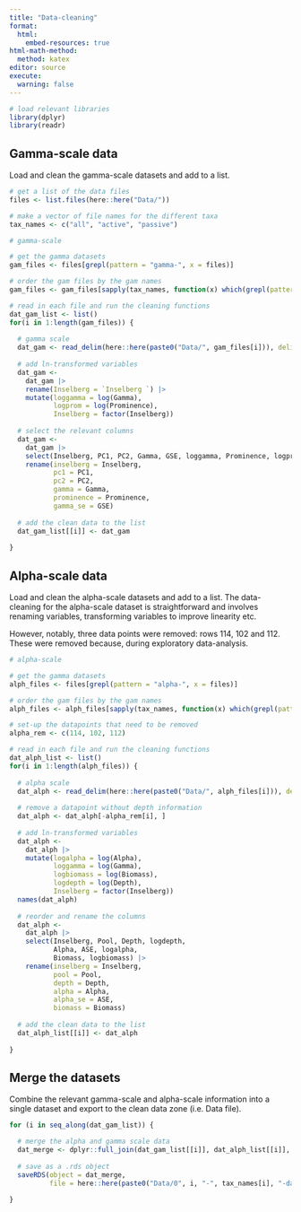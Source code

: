 ```yaml
---
title: "Data-cleaning"
format: 
  html:
    embed-resources: true
html-math-method: 
  method: katex
editor: source
execute:
  warning: false
---
```


```r
# load relevant libraries
library(dplyr)
library(readr)
```

## Gamma-scale data

Load and clean the gamma-scale datasets and add to a list.

```r
# get a list of the data files
files <- list.files(here::here("Data/"))

# make a vector of file names for the different taxa
tax_names <- c("all", "active", "passive")

# gamma-scale

# get the gamma datasets
gam_files <- files[grepl(pattern = "gamma-", x = files)]

# order the gam files by the gam names
gam_files <- gam_files[sapply(tax_names, function(x) which(grepl(pattern = x, x = gam_files)))]

# read in each file and run the cleaning functions
dat_gam_list <- list()
for(i in 1:length(gam_files)) {
  
  # gamma scale
  dat_gam <- read_delim(here::here(paste0("Data/", gam_files[i])), delim = ";")
  
  # add ln-transformed variables
  dat_gam <- 
    dat_gam |>
    rename(Inselberg = `Inselberg `) |>
    mutate(loggamma = log(Gamma),
           logprom = log(Prominence),
           Inselberg = factor(Inselberg))
  
  # select the relevant columns
  dat_gam <-
    dat_gam |>
    select(Inselberg, PC1, PC2, Gamma, GSE, loggamma, Prominence, logprom) |>
    rename(inselberg = Inselberg,
           pc1 = PC1,
           pc2 = PC2,
           gamma = Gamma,
           prominence = Prominence,
           gamma_se = GSE)
  
  # add the clean data to the list
  dat_gam_list[[i]] <- dat_gam
  
}
```

## Alpha-scale data

Load and clean the alpha-scale datasets and add to a list. The data-cleaning for the alpha-scale dataset is straightforward and involves renaming variables, transforming variables to improve linearity etc.

However, notably, three data points were removed: rows 114, 102 and 112. These were removed because, during exploratory data-analysis.

```r
# alpha-scale

# get the gamma datasets
alph_files <- files[grepl(pattern = "alpha-", x = files)]

# order the gam files by the gam names
alph_files <- alph_files[sapply(tax_names, function(x) which(grepl(pattern = x, x = alph_files)))]

# set-up the datapoints that need to be removed
alpha_rem <- c(114, 102, 112)

# read in each file and run the cleaning functions
dat_alph_list <- list()
for(i in 1:length(alph_files)) {
  
  # alpha scale 
  dat_alph <- read_delim(here::here(paste0("Data/", alph_files[i])), delim = ";")
  
  # remove a datapoint without depth information
  dat_alph <- dat_alph[-alpha_rem[i], ]
  
  # add ln-transformed variables
  dat_alph <- 
    dat_alph |>
    mutate(logalpha = log(Alpha),
           loggamma = log(Gamma),
           logbiomass = log(Biomass),
           logdepth = log(Depth),
           Inselberg = factor(Inselberg))
  names(dat_alph)  
  
  # reorder and rename the columns
  dat_alph <- 
    dat_alph |>
    select(Inselberg, Pool, Depth, logdepth, 
           Alpha, ASE, logalpha,
           Biomass, logbiomass) |>
    rename(inselberg = Inselberg,
           pool = Pool,
           depth = Depth,
           alpha = Alpha,
           alpha_se = ASE,
           biomass = Biomass)
  
  # add the clean data to the list
  dat_alph_list[[i]] <- dat_alph
  
}
```

## Merge the datasets

Combine the relevant gamma-scale and alpha-scale information into a single dataset and export to the clean data zone (i.e. Data file).

```r
for (i in seq_along(dat_gam_list)) {

  # merge the alpha and gamma scale data
  dat_merge <- dplyr::full_join(dat_gam_list[[i]], dat_alph_list[[i]], by = "inselberg")
  
  # save as a .rds object
  saveRDS(object = dat_merge, 
          file = here::here(paste0("Data/0", i, "-", tax_names[i], "-data-clean.rds" )))
  
}
```







